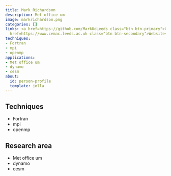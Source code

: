 ```yaml
---
title: Mark Richardson
description: Met office um
image: markrichardson.png
categories: []
links: <a href=https://github.com/MarkUoLeeds class="btn btn-primary">Github</a><a
  href=https://www.cemac.leeds.ac.uk class="btn btn-secondary">Website</a>
techniques:
- Fortran
- mpi
- openmp
applications:
- Met office um
- dynamo
- cesm
about:
  id: person-profile
  template: jolla
---
```

   
:::{#person-profile}
:::
   
##
## Techniques
   
- Fortran
- mpi
- openmp
   
##
## Research area
   
- Met office um
- dynamo
- cesm
